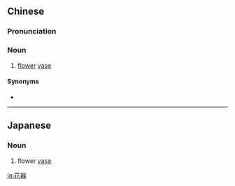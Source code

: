 ==Chinese==
{{zh-forms}}

===Pronunciation===
{{zh-pron
|m=huāqì
|c=faa1 hei3
|cat=n
}}

===Noun===
{{zh-noun}}

# [[flower]] [[vase]]

====Synonyms====
* {{zh-l|花瓶}}

----

==Japanese==
{{ja-kanjitab|か|き|yomi=on}}

===Noun===
{{ja-noun|かき}}
# flower [[vase]]

[[ja:花器]]